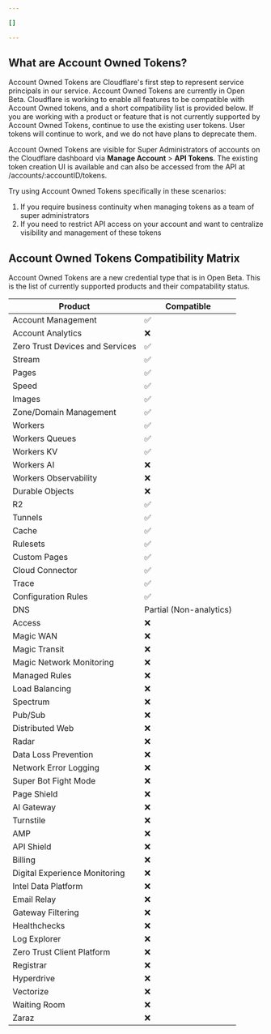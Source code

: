 ```yaml
---

[]

---
```


## What are Account Owned Tokens?

Account Owned Tokens are Cloudflare's first step to represent service principals in our service. Account Owned Tokens are currently in Open Beta.
Cloudflare is working to enable all features to be compatible with Account Owned tokens, and a short compatibility list is provided below.
If you are working with a product or feature that is not currently supported by Account Owned Tokens, continue to use the existing user tokens.
User tokens will continue to work, and we do not have plans to deprecate them.

Account Owned Tokens are visible for Super Administrators of accounts on the Cloudflare dashboard via **Manage Account** > **API Tokens**.
The existing token creation UI is available and can also be accessed from the API at /accounts/:accountID/tokens.

Try using Account Owned Tokens specifically in these scenarios:

1. If you require business continuity when managing tokens as a team of super administrators
2. If you need to restrict API access on your account and want to centralize visibility and management of these tokens

## Account Owned Tokens Compatibility Matrix

Account Owned Tokens are a new credential type that is in Open Beta. This is the list of currently supported products and their compatability status.

| Product                         | Compatible              |
| ------------------------------- | ----------------------- |
| Account Management              | ✅                     |
| Account Analytics               | ❌                     |
| Zero Trust Devices and Services | ✅                     |
| Stream                          | ✅                     |
| Pages                           | ✅                     |
| Speed                           | ✅                     |
| Images                          | ✅                     |
| Zone/Domain Management          | ✅                     |
| Workers                         | ✅                     |
| Workers Queues                  | ✅                     |
| Workers KV                      | ✅                     |
| Workers AI                      | ❌                     |
| Workers Observability           | ❌                     |
| Durable Objects                 | ❌                     |
| R2                              | ✅                     |
| Tunnels                         | ✅                     |
| Cache                           | ✅                     |
| Rulesets                        | ✅                     |
| Custom Pages                    | ✅                     |
| Cloud Connector                 | ✅                     |
| Trace                           | ✅                     |
| Configuration Rules             | ✅                     |
| DNS                             | Partial (Non-analytics) |
| Access                          | ❌                      |
| Magic WAN                       | ❌                      |
| Magic Transit                   | ❌                      |
| Magic Network Monitoring        | ❌                      |
| Managed Rules                   | ❌                      |
| Load Balancing                  | ❌                      |
| Spectrum                        | ❌                      |
| Pub/Sub                         | ❌                      |
| Distributed Web                 | ❌                      |
| Radar                           | ❌                      |
| Data Loss Prevention            | ❌                      |
| Network Error Logging           | ❌                      |
| Super Bot Fight Mode            | ❌                      |
| Page Shield                     | ❌                      |
| AI Gateway                      | ❌                      |
| Turnstile                       | ❌                      |
| AMP                             | ❌                      |
| API Shield                      | ❌                      |
| Billing                         | ❌                      |
| Digital Experience Monitoring   | ❌                      |
| Intel Data Platform             | ❌                      |
| Email Relay                     | ❌                      |
| Gateway Filtering               | ❌                      |
| Healthchecks                    | ❌                      |
| Log Explorer                    | ❌                      |
| Zero Trust Client Platform      | ❌                      |
| Registrar                       | ❌                      |
| Hyperdrive                      | ❌                      |
| Vectorize                       | ❌                      |
| Waiting Room                    | ❌                      |
| Zaraz                           | ❌                      |
